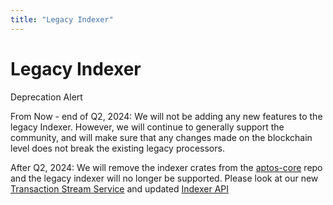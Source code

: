 ```yaml
---
title: "Legacy Indexer"
---
```





# Legacy Indexer

<Aside type="caution"> 
Deprecation Alert

From Now - end of Q2, 2024: We will not be adding any new features to the legacy Indexer. However, we will continue to generally support the community, and will make sure that any changes made on the blockchain level does not break the existing legacy processors.

After Q2, 2024: We will remove the indexer crates from the [aptos-core](https://github.com/aptos-labs/aptos-core) repo and the legacy indexer will no longer be supported. Please look at our new [Transaction Stream Service](txn-stream.mdx) and updated [Indexer API](../indexer.mdx)

</Aside>